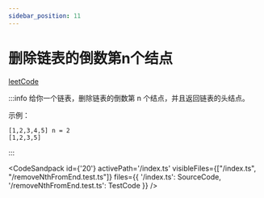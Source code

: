 ```yaml
---
sidebar_position: 11
---
```



# 删除链表的倒数第n个结点


[leetCode](https://leetcode.cn/problems/remove-nth-node-from-end-of-list/)

:::info
给你一个链表，删除链表的倒数第 n 个结点，并且返回链表的头结点。

示例：
```
[1,2,3,4,5] n = 2
[1,2,3,5]
```

:::


<CodeSandpack
  id={'20'}
  activePath='/index.ts'
  visibleFiles={["/index.ts", "/removeNthFromEnd.test.ts"]}
  files={{
    '/index.ts': SourceCode,
    '/removeNthFromEnd.test.ts': TestCode
  }}
/>

